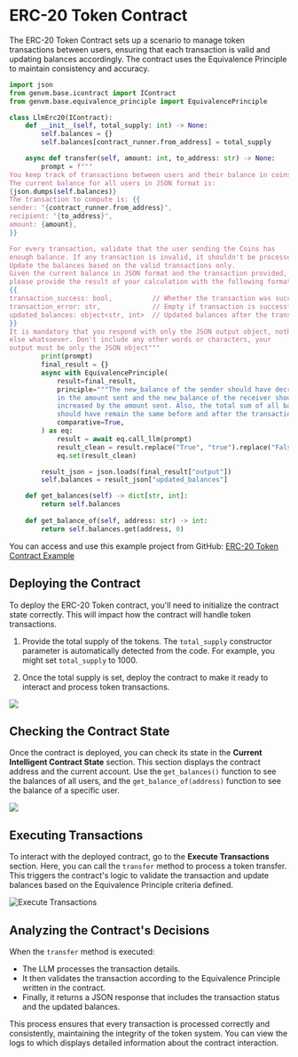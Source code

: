 # ERC-20 Token Contract

The ERC-20 Token Contract sets up a scenario to manage token transactions between users, ensuring that each transaction is valid and updating balances accordingly. The contract uses the Equivalence Principle to maintain consistency and accuracy.

```python filename="llmErc20" copy
import json
from genvm.base.icontract import IContract
from genvm.base.equivalence_principle import EquivalencePrinciple

class LlmErc20(IContract):
    def __init__(self, total_supply: int) -> None:
        self.balances = {}
        self.balances[contract_runner.from_address] = total_supply

    async def transfer(self, amount: int, to_address: str) -> None:
        prompt = f"""
You keep track of transactions between users and their balance in coins. 
The current balance for all users in JSON format is:
{json.dumps(self.balances)}
The transaction to compute is: {{
sender: "{contract_runner.from_address}",
recipient: "{to_address}",
amount: {amount},
}}

For every transaction, validate that the user sending the Coins has 
enough balance. If any transaction is invalid, it shouldn't be processed. 
Update the balances based on the valid transactions only.
Given the current balance in JSON format and the transaction provided, 
please provide the result of your calculation with the following format:
{{
transaction_success: bool,          // Whether the transaction was successful
transaction_error: str,             // Empty if transaction is successful
updated_balances: object<str, int>  // Updated balances after the transaction
}}
It is mandatory that you respond with only the JSON output object, nothing 
else whatsoever. Don't include any other words or characters, your 
output must be only the JSON object"""
        print(prompt)
        final_result = {}
        async with EquivalencePrinciple(
            result=final_result,
            principle="""The new_balance of the sender should have decreased 
            in the amount sent and the new_balance of the receiver should have
            increased by the amount sent. Also, the total sum of all balances
            should have remain the same before and after the transaction""",
            comparative=True,
        ) as eq:
            result = await eq.call_llm(prompt)
            result_clean = result.replace("True", "true").replace("False", "false")
            eq.set(result_clean)

        result_json = json.loads(final_result["output"])
        self.balances = result_json["updated_balances"]

    def get_balances(self) -> dict[str, int]:
        return self.balances
    
    def get_balance_of(self, address: str) -> int:
        return self.balances.get(address, 0)
```

You can access and use this example project from GitHub: [ERC-20 Token Contract Example](https://github.com/yeagerai/genlayer-simulator/blob/main/examples/contracts/erc20_token.py)

## Deploying the Contract

To deploy the ERC-20 Token contract, you'll need to initialize the contract state correctly. This will impact how the contract will handle token transactions.

1. Provide the total supply of the tokens. The `total_supply` constructor parameter is automatically detected from the code. For example, you might set `total_supply` to 1000.

2. Once the total supply is set, deploy the contract to make it ready to interact and process token transactions.


<Image src="/erc-token-deploy.png" width={700} height={700} />

## Checking the Contract State

Once the contract is deployed, you can check its state in the **Current Intelligent Contract State** section. This section displays the contract address and the current account. Use the `get_balances()` function to see the balances of all users, and the `get_balance_of(address)` function to see the balance of a specific user.

<Image src="/erc-token-contract-state.png" width={500} height={500} />

## Executing Transactions

To interact with the deployed contract, go to the **Execute Transactions** section. Here, you can call the `transfer` method to process a token transfer. This triggers the contract's logic to validate the transaction and update balances based on the Equivalence Principle criteria defined.

<Image src="/erc-token-execute-transaction.png" alt="Execute Transactions" width={500} height={500} />

## Analyzing the Contract's Decisions

When the `transfer` method is executed:

- The LLM processes the transaction details. 
- It then validates the transaction according to the Equivalence Principle written in the contract.
- Finally, it returns a JSON response that includes the transaction status and the updated balances.

This process ensures that every transaction is processed correctly and consistently, maintaining the integrity of the token system. You can view the logs to which displays detailed information about the contract interaction.
